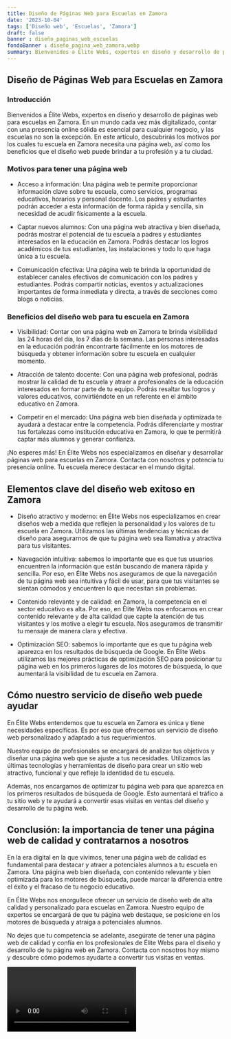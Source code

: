 ```yaml
---
title: Diseño de Páginas Web para Escuelas en Zamora
date: '2023-10-04'
tags: ['Diseño web', 'Escuelas', 'Zamora']
draft: false
banner : diseño_paginas_web_escuelas
fondoBanner : diseño_pagina_web_zamora.webp
summary: Bienvenidos a Élite Webs, expertos en diseño y desarrollo de páginas web para escuelas en Zamora. En un mundo cada vez más digitalizado, contar con una presencia online sólida es esencial para cualquier negocio, y las escuelas no son la excepción. En este artículo, descubrirás los motivos por los cuales tu escuela en Zamora necesita una página web, así como los beneficios que el diseño web puede brindar a tu profesión y a tu ciudad. 
---
```


## Diseño de Páginas Web para Escuelas en Zamora

### Introducción

Bienvenidos a Élite Webs, expertos en diseño y desarrollo de páginas web para escuelas en Zamora. En un mundo cada vez más digitalizado, contar con una presencia online sólida es esencial para cualquier negocio, y las escuelas no son la excepción. En este artículo, descubrirás los motivos por los cuales tu escuela en Zamora necesita una página web, así como los beneficios que el diseño web puede brindar a tu profesión y a tu ciudad. 

### Motivos para tener una página web

- Acceso a información: Una página web te permite proporcionar información clave sobre tu escuela, como servicios, programas educativos, horarios y personal docente. Los padres y estudiantes podrán acceder a esta información de forma rápida y sencilla, sin necesidad de acudir físicamente a la escuela. 

- Captar nuevos alumnos: Con una página web atractiva y bien diseñada, podrás mostrar el potencial de tu escuela a padres y estudiantes interesados en la educación en Zamora. Podrás destacar los logros académicos de tus estudiantes, las instalaciones y todo lo que haga única a tu escuela. 

- Comunicación efectiva: Una página web te brinda la oportunidad de establecer canales efectivos de comunicación con los padres y estudiantes. Podrás compartir noticias, eventos y actualizaciones importantes de forma inmediata y directa, a través de secciones como blogs o noticias. 

### Beneficios del diseño web para tu escuela en Zamora

- Visibilidad: Contar con una página web en Zamora te brinda visibilidad las 24 horas del día, los 7 días de la semana. Las personas interesadas en la educación podrán encontrarte fácilmente en los motores de búsqueda y obtener información sobre tu escuela en cualquier momento.

- Atracción de talento docente: Con una página web profesional, podrás mostrar la calidad de tu escuela y atraer a profesionales de la educación interesados en formar parte de tu equipo. Podrás resaltar tus logros y valores educativos, convirtiéndote en un referente en el ámbito educativo en Zamora.

- Competir en el mercado: Una página web bien diseñada y optimizada te ayudará a destacar entre la competencia. Podrás diferenciarte y mostrar tus fortalezas como institución educativa en Zamora, lo que te permitirá captar más alumnos y generar confianza.

¡No esperes más! En Élite Webs nos especializamos en diseñar y desarrollar páginas web para escuelas en Zamora. Contacta con nosotros y potencia tu presencia online. Tu escuela merece destacar en el mundo digital.

<GifSeo />

<Cta />

## Elementos clave del diseño web exitoso en Zamora

- Diseño atractivo y moderno: en Élite Webs nos especializamos en crear diseños web a medida que reflejen la personalidad y los valores de tu escuela en Zamora. Utilizamos las últimas tendencias y técnicas de diseño para asegurarnos de que tu página web sea llamativa y atractiva para tus visitantes.

- Navegación intuitiva: sabemos lo importante que es que tus usuarios encuentren la información que están buscando de manera rápida y sencilla. Por eso, en Élite Webs nos aseguramos de que la navegación de tu página web sea intuitiva y fácil de usar, para que tus visitantes se sientan cómodos y encuentren lo que necesitan sin problemas.

- Contenido relevante y de calidad: en Zamora, la competencia en el sector educativo es alta. Por eso, en Élite Webs nos enfocamos en crear contenido relevante y de alta calidad que capte la atención de tus visitantes y los motive a elegir tu escuela. Nos aseguramos de transmitir tu mensaje de manera clara y efectiva.

- Optimización SEO: sabemos lo importante que es que tu página web aparezca en los resultados de búsqueda de Google. En Élite Webs utilizamos las mejores prácticas de optimización SEO para posicionar tu página web en los primeros lugares de los motores de búsqueda, lo que aumentará la visibilidad de tu escuela en Zamora.

## Cómo nuestro servicio de diseño web puede ayudar

En Élite Webs entendemos que tu escuela en Zamora es única y tiene necesidades específicas. Es por eso que ofrecemos un servicio de diseño web personalizado y adaptado a tus requerimientos.

Nuestro equipo de profesionales se encargará de analizar tus objetivos y diseñar una página web que se ajuste a tus necesidades. Utilizamos las últimas tecnologías y herramientas de diseño para crear un sitio web atractivo, funcional y que refleje la identidad de tu escuela.

Además, nos encargamos de optimizar tu página web para que aparezca en los primeros resultados de búsqueda de Google. Esto aumentará el tráfico a tu sitio web y te ayudará a convertir esas visitas en ventas del diseño y desarrollo de tu página web.

## Conclusión: la importancia de tener una página web de calidad y contratarnos a nosotros

En la era digital en la que vivimos, tener una página web de calidad es fundamental para destacar y atraer a potenciales alumnos a tu escuela en Zamora. Una página web bien diseñada, con contenido relevante y bien optimizada para los motores de búsqueda, puede marcar la diferencia entre el éxito y el fracaso de tu negocio educativo.

En Élite Webs nos enorgullece ofrecer un servicio de diseño web de alta calidad y personalizado para escuelas en Zamora. Nuestro equipo de expertos se encargará de que tu página web destaque, se posicione en los motores de búsqueda y atraiga a potenciales alumnos.

No dejes que tu competencia se adelante, asegúrate de tener una página web de calidad y confía en los profesionales de Élite Webs para el diseño y desarrollo de tu página web en Zamora. Contacta con nosotros hoy mismo y descubre cómo podemos ayudarte a convertir tus visitas en ventas.

<Video />

<CtaBot job='Escuelas' city='Zamora'/>

<Gmaps query='Zamora+españa+maps' />